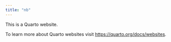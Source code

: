 ```yaml
---
title: "nb"
---
```


This is a Quarto website.

To learn more about Quarto websites visit <https://quarto.org/docs/websites>.
